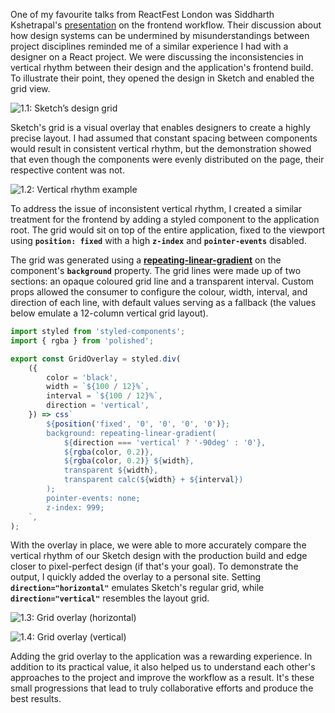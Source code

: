 
One of my favourite talks from ReactFest London was Siddharth Kshetrapal's [presentation](https://www.youtube.com/watch?v=bLgZwFRYTJ4) on the frontend workflow. Their discussion about how design systems can be undermined by misunderstandings between project disciplines reminded me of a similar experience I had with a designer on a React project. We were discussing the inconsistencies in vertical rhythm between their design and the application's frontend build. To illustrate their point, they opened the design in Sketch and enabled the grid view.


![1.1: Sketch’s design grid](https://i.imgur.com/9K1JAct.jpg)


Sketch's grid is a visual overlay that enables designers to create a highly precise layout. I had assumed that constant spacing between components would result in consistent vertical rhythm, but the demonstration showed that even though the components were evenly distributed on the page, their respective content was not.


![1.2: Vertical rhythm example](https://i.imgur.com/AgRSnzi.png)


To address the issue of inconsistent vertical rhythm, I created a similar treatment for the frontend by adding a styled component to the application root. The grid would sit on top of the entire application, fixed to the viewport using **`position: fixed`** with a high **`z-index`** and **`pointer-events`** disabled.


The grid was generated using a [**repeating-linear-gradient**](https://developer.mozilla.org/en-US/docs/Web/CSS/repeating-linear-gradient) on the component's **`background`** property. The grid lines were made up of two sections: an opaque coloured grid line and a transparent interval. Custom props allowed the consumer to configure the colour, width, interval, and direction of each line, with default values serving as a fallback (the values below emulate a 12-column vertical grid layout).


```javascript
import styled from 'styled-components';
import { rgba } from 'polished';

export const GridOverlay = styled.div(
    ({
        color = 'black',
        width = `${100 / 12}%`,
        interval = `${100 / 12}%`,
        direction = 'vertical',
    }) => css`
        ${position('fixed', '0', '0', '0', '0')};
        background: repeating-linear-gradient(
            ${direction === 'vertical' ? '-90deg' : '0'},
            ${rgba(color, 0.2)},
            ${rgba(color, 0.2)} ${width},
            transparent ${width},
            transparent calc(${width} + ${interval})
        );
        pointer-events: none;
        z-index: 999;
    `,
);
```


With the overlay in place, we were able to more accurately compare the vertical rhythm of our Sketch design with the production build and edge closer to pixel-perfect design (if that's your goal). To demonstrate the output, I quickly added the overlay to a personal site. Setting **`direction="horizontal"`** emulates Sketch's regular grid, while **`direction="vertical"`** resembles the layout grid.


![1.3: Grid overlay (horizontal)](https://i.imgur.com/48znueL.jpg)


![1.4: Grid overlay (vertical)](https://i.imgur.com/oSR5vSw.jpg)


Adding the grid overlay to the application was a rewarding experience. In addition to its practical value, it also helped us to understand each other's approaches to the project and improve the workflow as a result. It's these small progressions that lead to truly collaborative efforts and produce the best results.

